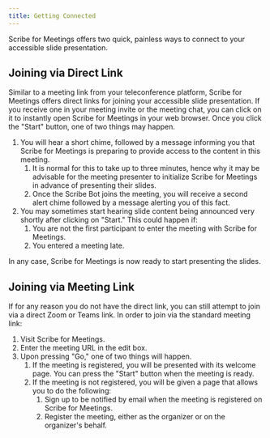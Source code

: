 ```yaml
---
title: Getting Connected
---
```



Scribe for Meetings offers two quick, painless ways to connect to your accessible slide presentation.

## Joining via Direct Link

Similar to a meeting link from your teleconference platform, Scribe for Meetings offers direct links for joining your accessible slide presentation. If you receive one in your meeting invite or the meeting chat, you can click on it to instantly open Scribe for Meetings in your web browser. Once you click the "Start" button, one of two things may happen.
1. You will hear a short chime, followed by a message informing you that Scribe for Meetings is preparing to provide access to the content in this meeting.
    1. It is normal for this to take up to three minutes, hence why it may be advisable for the meeting presenter to initialize Scribe for Meetings in advance of presenting their slides.
    1. Once the Scribe Bot joins the meeting, you will receive a second alert chime followed by a message alerting you of this fact.
1. You may sometimes start hearing slide content being announced very shortly after clicking on "Start." This could happen if:
    1. You are not the first participant to enter the meeting with Scribe for Meetings.
    1. You entered a meeting late.

In any case, Scribe for Meetings is now ready to start presenting the slides.

## Joining via Meeting Link

If for any reason you do not have the direct link, you can still attempt to join via a direct Zoom or Teams link. In order to join via the standard meeting link:
1. Visit Scribe for Meetings.
1. Enter the meeting URL in the edit box.
1. Upon pressing "Go," one of two things will happen.
    1. If the meeting is registered, you will be presented with its welcome page. You can press the "Start" button when the meeting is ready.
    1. If the meeting is not registered, you will be given a page that allows you to do the following:
        1. Sign up to be notified by email when the meeting is registered on Scribe for Meetings.
        1. Register the meeting, either as the organizer or on the organizer's behalf.
